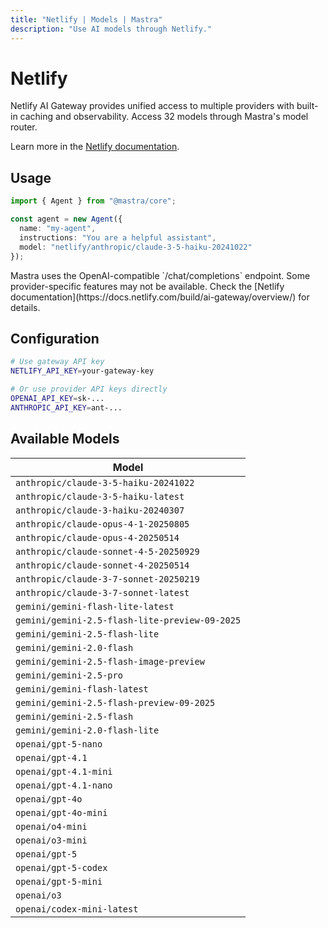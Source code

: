 ```yaml
---
title: "Netlify | Models | Mastra"  
description: "Use AI models through Netlify."
---
```



# <NetlifyLogo className="inline w-8 h-8 mr-2 align-middle" />Netlify

Netlify AI Gateway provides unified access to multiple providers with built-in caching and observability. Access 32 models through Mastra's model router.

Learn more in the [Netlify documentation](https://docs.netlify.com/build/ai-gateway/overview/).

## Usage

```typescript
import { Agent } from "@mastra/core";

const agent = new Agent({
  name: "my-agent",
  instructions: "You are a helpful assistant",
  model: "netlify/anthropic/claude-3-5-haiku-20241022"
});
```

<Callout type="info">
Mastra uses the OpenAI-compatible `/chat/completions` endpoint. Some provider-specific features may not be available. Check the [Netlify documentation](https://docs.netlify.com/build/ai-gateway/overview/) for details.
</Callout>

## Configuration

```bash
# Use gateway API key
NETLIFY_API_KEY=your-gateway-key

# Or use provider API keys directly  
OPENAI_API_KEY=sk-...
ANTHROPIC_API_KEY=ant-...
```


## Available Models

| Model |
|-------|
| `anthropic/claude-3-5-haiku-20241022` |
| `anthropic/claude-3-5-haiku-latest` |
| `anthropic/claude-3-haiku-20240307` |
| `anthropic/claude-opus-4-1-20250805` |
| `anthropic/claude-opus-4-20250514` |
| `anthropic/claude-sonnet-4-5-20250929` |
| `anthropic/claude-sonnet-4-20250514` |
| `anthropic/claude-3-7-sonnet-20250219` |
| `anthropic/claude-3-7-sonnet-latest` |
| `gemini/gemini-flash-lite-latest` |
| `gemini/gemini-2.5-flash-lite-preview-09-2025` |
| `gemini/gemini-2.5-flash-lite` |
| `gemini/gemini-2.0-flash` |
| `gemini/gemini-2.5-flash-image-preview` |
| `gemini/gemini-2.5-pro` |
| `gemini/gemini-flash-latest` |
| `gemini/gemini-2.5-flash-preview-09-2025` |
| `gemini/gemini-2.5-flash` |
| `gemini/gemini-2.0-flash-lite` |
| `openai/gpt-5-nano` |
| `openai/gpt-4.1` |
| `openai/gpt-4.1-mini` |
| `openai/gpt-4.1-nano` |
| `openai/gpt-4o` |
| `openai/gpt-4o-mini` |
| `openai/o4-mini` |
| `openai/o3-mini` |
| `openai/gpt-5` |
| `openai/gpt-5-codex` |
| `openai/gpt-5-mini` |
| `openai/o3` |
| `openai/codex-mini-latest` |

